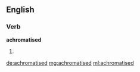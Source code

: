 ==English==

===Verb===
'''achromatised'''

# {{past of|achromatise}}

[[de:achromatised]]
[[mg:achromatised]]
[[ml:achromatised]]